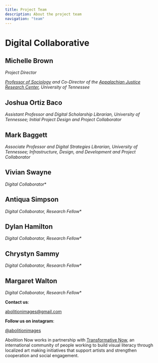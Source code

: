 ```yaml
---
title: Project Team
description: About the project team
navigation: "team"
---
```


# Digital Collaborative

## Michelle Brown

*Project Director*

*<a href="https://sociology.utk.edu/people/michelle-brown/">Professor of Sociology</a> and Co-Director of the
<a href="https://ajrc.utk.edu">Appalachian Justice Research Center</a>, University of Tennessee*

## Joshua Ortiz Baco

*Assistant Professor and Digital Scholarship Librarian, University of Tennessee; Initial Project Design and Project Collaborator*

## Mark Baggett

*Associate Professor and Digital Strategies Librarian, University of Tennessee; Infrastructure, Design, and Development and Project Collaborator*

## Vivian Swayne

*Digital Collaborator**

## Antiqua Simpson

*Digital Collaborator, Research Fellow**

## Dylan Hamilton 

*Digital Collaborator, Research Fellow**

## Chrystyn Sammy

*Digital Collaborator, Research Fellow**

## Margaret Walton

*Digital Collaborator, Research Fellow**

**Contact us**:

<a href="mailto:abolitionimages@gmail.com">abolitionimages@gmail.com</a>

**Follow us on instagram**:

<a href="https://www.instagram.com/abolitionimages">@abolitionimages</a>

Abolition Now works in partnership with <a href="https://transformativenow.org">Transformative Now</a>, an international
community of people working to build visual literacy through localized art making initiatives that support artists and
strengthen cooperation and social engagement.
